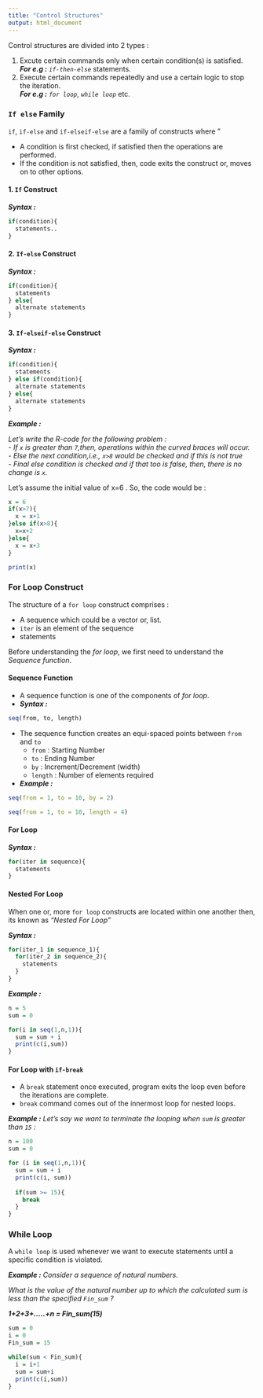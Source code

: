 ```yaml
---
title: "Control Structures"
output: html_document
---
```


Control structures are divided into 2 types :

1. Excute certain commands only when certain condition(s) is satisfied.</br>
  ***For e.g :*** *`if-then-else`* statements.
2. Execute certain commands repeatedly and use a certain logic to stop the iteration.</br> ***For e.g :*** *`for loop`*, *`while loop`* etc.


### `If else` Family

`if`, `if-else` and `if-elseif-else` are a family of constructs where "

- A condition is first checked, if satisfied then the operations are performed.
- If the condition is not satisfied, then, code exits the construct or, moves on to other options.

#### 1. `If` Construct

***Syntax :***
```r
if(condition){
  statements..
}
```
#### 2. `If-else` Construct

***Syntax :***
```r
if(condition){
  statements
} else{
  alternate statements
}
```

#### 3. `If-elseif-else` Construct

***Syntax :***
```r
if(condition){
  statements
} else if(condition){
  alternate statements
} else{
  alternate statements
}
```

***Example :***

<i>Let's write the R-code for the following problem :</br>
- If `x` is greater than `7`,then, operations within the curved braces will occur.</br>
- Else the next condition,i.e., `x>8` would be checked and if this is not true</br>
- Final else condition is checked and if that too is false, then, there is no change is `x`.</i>

Let's assume the initial value of x=6 . So, the code would be :

```r

x = 6
if(x>7){
  x = x+1
}else if(x>8){
  x=x+2
}else{
  x = x+3
}

print(x)
```

### For Loop Construct

The structure of a `for loop` construct comprises :

- A sequence which could be a vector or, list.
- `iter` is an element of the sequence
- statements

Before understanding the *for loop*, we first need to understand the *Sequence function*.

#### Sequence Function

- A sequence function is one of the components of *for loop*.
- ***Syntax :***
```r
seq(from, to, length)
```
- The sequence function creates an equi-spaced points between `from` and `to`
  - `from` : Starting Number
  - `to` : Ending Number
  - `by` : Increment/Decrement (width)
  - `length` : Number of elements required

- ***Example :***

```r

seq(from = 1, to = 10, by = 2)

seq(from = 1, to = 10, length = 4)
```

#### For Loop
***Syntax :***
```r

for(iter in sequence){
  statements
}

```

#### Nested For Loop

When one or, more `for loop` constructs are located within one another then, its known as *"Nested For Loop"*

***Syntax :***
```r

for(iter_1 in sequence_1){
  for(iter_2 in sequence_2){
    statements
  }
}

```

***Example :***

```r

n = 5
sum = 0

for(i in seq(1,n,1)){
  sum = sum + i
  print(c(i,sum))
}

```

#### For Loop with `if-break`

- A `break` statement once executed, program exits the loop even before the iterations are complete.
- `break` command comes out of the innermost loop for nested loops.

***Example :***
*Let's say we want to terminate the looping when `sum` is greater than `15` :*

```r

n = 100
sum = 0

for (i in seq(1,n,1)){
  sum = sum + i
  print(c(i, sum))
  
  if(sum >= 15){
    break
  }
}
```

### While Loop

A `while loop` is used whenever we want to execute statements until a specific condition is violated.

***Example :***
<i> Consider a sequence of natural numbers. </br>

What is the value of the natural number up to which the calculated sum is less than the specified `Fin_sum` ?</i>

***1+2+3+.....+n = Fin_sum(15)***

```r

sum = 0
i = 0
Fin_sum = 15

while(sum < Fin_sum){
  i = i+1
  sum = sum+i
  print(c(i,sum))
}
```










